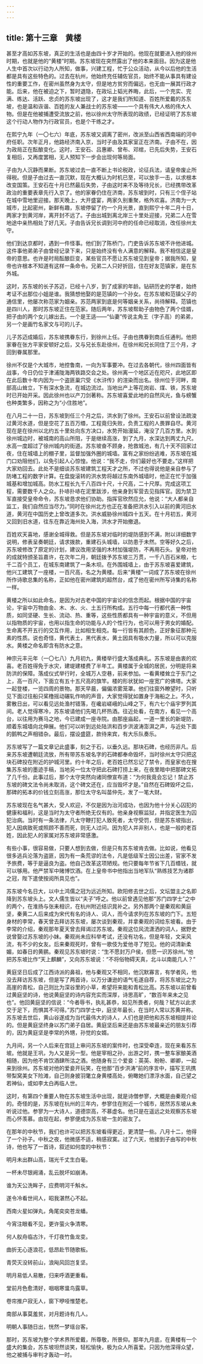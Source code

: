 ```yaml
---
---
---
```

title: 第十三章　黄楼
---




甚至才高如苏东坡，真正的生活也是由四十岁才开始的。他现在就要进入他的徐州时期，也就是他的“黄楼”时期。苏东坡现在突然露出了他的本来面目。因为这是他人生中首次以行动为人所知，做事，兴建工程，忙于公众活动，从今以后他的生活都是具有这些特色的。过去在杭州，他始终充任辅佐官员，始终不能从事具有建设性的重要工作，在密州虽然身为太守，但是地方贫穷而偏远，也无由一展其行政才能。后来，他在被迫之下，暂时退隐，在政坛上韬光养晦，此后，一个充实、完满、练达、活跃、忠贞的苏东坡出现了，这才是我们所知道、百姓所爱戴的苏东坡，也是温和诙谐、百姓的友人兼战士的苏东坡——一个具有伟大人格的伟大人物。但是在他被捕遭受流放之前，他以徐州太守所表现的政绩，已经证明了苏东坡这个行动人物作为行政官员，也是个干练之才。

在熙宁九年（一〇七六）年底，苏东坡又调离了密州，改派至山西省西南端的河中府任职。次年正月，他路经济南入京，当时子由及其家室正在济南。子由不在，因为政局正在酝酿变化。这时，王安石、吕惠卿、曾布、邓绾，已先后失势，王安石复相后，又再度罢相，无人预知下一步会出现何等局面。

子由为人沉静而果断。苏东坡过去一直不断上书论税政，论征兵法，请皇帝废止所得税。但是子由过去一直沉默，现在大概认为时机已至，可以放手一击，以求根本改变国策。王安石在十月已然最后失势，子由这时来不及等待兄长，已经携带改革政治的重要表章先行入京了。他的家眷仍住在济南，苏东坡到时，只有三个侄子站在城中雪地里迎接。那天晚上，大开盛宴，两家久别重聚，格外欢喜。济南为一大城市，比起密州，新鲜有趣，东坡停留了约一个月光景，直到熙宁十年二月十日，两家才到黄河岸，离开封不远了。子由出城到离北岸三十里处迎接，兄弟二人在雪地途中亲热相处了好几天。子由告诉兄长调到河中府的任命已经取消，改任徐州太守。

他们到达京都时，遇到一件怪事。他们到了陈桥门，门吏告诉苏东坡不许他进城。这件事他弟弟子由曾经记录下来，只是始终没有令人满意的解释。我不相信这是皇帝的意思。也许是时局酝酿巨变，某些官员不愿让苏东坡见到皇帝；据我所知，皇帝也许根本不知道有这样一条命令。兄弟二人只好折回，住在好友范镇家，是在东外城。

这时，苏东坡的长子苏迈，已经十八岁，到了成家的年龄。钻研历史的学者，始终考证不出那位小姐是谁。我猜想他娶的是范镇的一个孙女。在苏东坡和范镇父子的通信里，他屡次称范家为姻亲。苏范两家到底是何等姻亲关系，尚待解释。范镇也是四川人，那时苏东坡正住在范家。随后两年，苏东坡帮助子由物色了两个佳婿，把子由的两个女儿嫁出去。一个是王适——“仙妻”传说主角王（字子高）的弟弟，另一个是画竹名家文与可的儿子。

儿子苏迈成婚后，苏东坡携眷东行，到徐州上任。子由也携眷到商丘任通判。他把家眷在张方平家安顿好之后，又与兄长东赴徐州，在徐州和兄长同住了三个月，才回到眷属那里。

徐州不仅是个大城市，地控鲁南，一向为军事要冲。在过去各朝代，徐州四面皆有战事，今日仍位于津浦陇海两铁路交会之处。徐州离一个地区近在咫尺，此地区即在此后数十年内因为一个盗匪巢穴受《水浒传》的渲染而出名。徐州位于河畔，南部高山耸立，下有深水急流，在城边流过。当地出产上等花岗岩、煤、铁，苏东坡时已开始开采。因此徐州也以产刀剑著称。苏东坡喜爱此地的自然风光，鱼与螃蟹也种类繁多，因称之为“小住胜地”。

在八月二十一日，苏东坡到任三个月之后，洪水到了徐州。王安石以前曾设法疏浚过黄河水道，但是空花了五百万缗，工程竟归失败，负责工程的人畏罪自尽。黄河现在是在徐州以北约五十里处向东方决口，水势开始漫延，淹没了几百方里。水到徐州城边时，被城南的高山所阻，于是继续高涨，到了九月，水深达到两丈九尺。水高一度超过了徐州城内的街道。苏东坡奋不顾身，抢救城池，有几十天不回家过夜，住在城墙上的棚子里，监督加强外圈的城墙。富有之家纷纷逃难，苏东坡在城门口劝阻他们，以免引起人心惊惶。他说：“我不走，你们最好也不要走。”这样把大家劝回去。此处不是细谈苏东坡建筑工程天才之所，不过也得说他是亲自参与了防堵工程的数字计算。在盘旋滚转的洪水势将越过东南外城墙时，他正在忙于加强城基和增加城高。防水工程长九千八百四十尺，十尺高，二十尺厚。完成这项工程，需要数千人之众。扑哧扑哧在泥里跋涉，他亲身到军营去见指挥官。因为禁卫军直接受皇帝命令，苏东坡恳求他们协助。指挥官欣然应允，他说：“大人都亲自监工，我们自然应当尽力。”同时在徐州北方也正在准备把洪水引入以前的黄河旧水道，黄河在中国历史上曾改道多次。洪水威胁徐州城四十五天。在十月初五，黄河又回到旧水道，往东在靠近海州处入海，洪水才开始撤退。

百姓欢天喜地，感谢全城得救。但是苏东坡对临时的堤防感到不满，附以详细数字说明，修表呈奏朝廷，请求拨款，重建石头城墙，以防患于未然。空等好久之后，苏东坡修改了原定的计划，建议改用坚强的木材加强堤防，不再用石头。皇帝对他的成就特颁圣旨嘉许，在次年二月，朝廷拨予苏东坡三万贯，一千八百石米粮，七千二百个员工，在城东南建筑了一条木坝。在外围城墙上，由于苏东坡喜爱建筑，他兴工建筑了一座楼，一百尺高，名之为黄楼。后来“黄楼”一词成了苏东坡在徐州所作诗歌总集的名称，正如他在密州建筑的超然台，成了他在密州所写诗集的名称一样。

黄楼之所以如此命名，是因为对古老中国的宇宙论的信念而起。根据中国的宇宙论，宇宙中万物由金、木、水、火、土五行所构成。五行中每一行都代表一种性质，如同坚硬、生长、流动、热、重等，这些性质都具有一种宇宙的意义，不但用以指物质的宇宙，也用以指生命的功能与人的个性行为，也可以用于男女的婚配。生命离不开五行的交互作用，比如相生相克。每一行皆有其颜色，正好象征那种元素的性质。说也奇怪，黄代表土，黑代表水，黄土因具有吸水力量，所以可以克服水。黄楼之命名即含有防水之意。

神宗元丰元年（一〇七八）九月初九，黄楼举行盛大落成典礼。苏东坡是由衷的欢喜。老百姓得免于水灾，建堤建楼费了半年工。黄楼属于全城的居民，分明是将来防洪的保障。落成仪式举行时，全城万人空巷，前来参加。一看黄楼耸立于东门之上，高一百尺，下面立有五十五尺高的旗竿。楼的形状犹如一座宽广的佛塔。大家一起登楼，一览四周的景物。那天早晨，偏偏浓雾笼罩。他们往窗外瞭望时，只听见下面过往船只桨橹摇动碾轧作响的声音，大家觉得犹如置身于海船之上。不久，雾散日出，可以看见远处渔村错落，在巉岩嵯峨的山峰之下，有六七个庙宇罗列其间。老人觉得寒冷，苏东坡请他们先喝几杯热酒。往近处看，在南方，看见一个高台，以往用为赛马之地，今已建成一座寺院。由那座庙起，一道一里长的新堤防，顺着东城墙向北伸展。他们可以听到远处陆洪和百步洪波涛澎湃之声，与近处下面的鹅鸭之声相错杂。最后，摆设盛筵，款待来宾，有大乐队奏乐。

苏东坡写了一篇文章记此盛事，刻之于石，以垂久远。那块石碑，也经历非凡。后来苏东坡遭朝廷流放，所有带苏东坡名字的石碑都奉命毁坏，当时徐州太守只把这块石碑投在附近的护城河里。约十年之后，老百姓已然忘记了禁令，而皇家也在搜集苏东坡的墨迹手稿，当地另一位太守把此石碑打捞上来，在夜里暗中把那碑文拓了几千份。此事过后，那个太守突然向诸同僚宣布道：“为何我竟会忘记！禁止苏东坡的碑文法令尚未取消，这个碑文还在，应当毁坏才是。”自然在石碑毁坏之后，那碑的拓本的价钱立刻高涨，那位太守名叫苗仲先，发了一笔大财。

苏东坡现在名气甚大，受人欢迎，不仅是因为治河成功，也因为他十分关心囚犯的健康和福利，这是当时为太守者所绝无仅有的。他亲身视察监狱，并指定医生为囚犯治病。当时有一条法律，凡太守鞭打犯人致死者，太守受罚，但是苏东坡指出，犯人因病致死或照顾不善而死，则无人过问。因为犯人并非别人，也是一般的老百姓，因此犯人的家属对苏东坡非常感激。

有些小事，很容易做，只要人想到去做，但是只有苏东坡肯去做。比如说，他看见很多逃兵沦落为盗匪，因为有一条荒谬的法令，凡是低级军士因公出差，官家不发予旅费，等于是逼良为盗。他自己改革这项陋规。他只要每年节省下几百缗钱，就可以够用。他严禁军中赌博饮酒。在上皇帝书中他指出当地军队“熟练技艺为诸郡之冠，陛下遣使按阅所具见也”。

苏东坡今名日大，以中土鸿儒之冠为远近所知。欧阳修去世之后，文坛盟主之名即降到苏东坡头上。文人儒生皆以“夫子”呼之。他以前曾遇见他那“苏门四学士”之中的两个，在淮扬与张耒相识，在杭州附近结识晁补之。另外那两个是秦观和黄庭坚，秦黄二人后来成为宋代有名的诗人、词人，而今请求列在苏东坡的门下。五短身材的李常，春天曾去拜访苏东坡，屡次谈到秦观，并拿秦观的词给东坡看。由于李常的介绍，秦观那年夏天曾去拜谒过苏东坡。秦观这位风流潇洒的词人，据野史说曾娶过苏东坡的小妹。秦观尚未应科举考试，还没有功名，但是年轻，文采风流，有不少的女友。后来秦观死时，曾有一歌伎为爱他寻了短见。他的词清新柔媚，如春日的黄鹂。秦观见苏东坡时说：“生不愿封万户侯，但愿一识苏徐州。”他把苏东坡比作“天上麒麟”，又向苏东坡说：“不将俗物碍天真，北斗以南能几人？”

黄庭坚日后成了江西诗派的鼻祖，他与秦观又不相同，他沉默寡言，有学者风，他没去拜访苏东坡，但是写了两首诗，以万分谦逊的语气毛遂自荐，将苏东坡比之为高崖的青松，自己则比为深谷里的小草，希望将来能和青松比高。苏东坡以前曾看过黄庭坚的诗，他说黄庭坚的诗内容充实而深厚，诗思高旷，“数百年来未之见也”。他回黄庭坚的信说：“今者辱书，执礼甚恭，如见所畏者，何哉？轼方以此求交于足下，而惧其不可得。”苏门四学士中，庭坚年最长，在当时人常以苏黄并称。苏东坡去世后，黄山谷遂成为当代最伟大的诗人，人们也是把他和苏东坡相提并论的。但是黄庭坚终身以苏门弟子自居。黄庭坚后来还是由苏东坡最亲近的朋友引荐的，因为黄庭坚是李常的外甥，孙觉的女婿。

九月间，另一个人后来在宫廷上审问苏东坡的案件时，也深受牵连，现在来看苏东坡。他就是王巩，为人又是另一型。他是宰相之孙，出游之时，携一整车家酿美酒相随，因为他不肯饮酒肆所沽之酒。他随身有三个爱妾：英英、盼盼、卿卿，一起来到徐州。苏东坡对他的爱妾开玩笑，在他那“百步洪涛”前的序言中，描写王巩携带梨窝美女下险滩，自己则身披羽氅立身黄楼高处，俯瞰她们漂浮水面，自己望之若神仙，或如李太白再临人世。

这时，有第四个重要人物在苏东坡生活中出现，就是诗僧参寥，大概是由秦观介绍的。奇怪的是，苏东坡在杭州的三年内，参寥住在附近一个城市，居然苏东坡从未听说过他。参寥为一大诗人，道德崇高，不慕虚名。他只是在遥远之处观察苏东坡而心怀羡慕。由现在起，参寥便成为苏东坡一生的密友了。

在那年的中秋节，我们也许可以把苏东坡看得更近，更清楚一些。八月十二，他得了一个孙子。中秋之夜，他微感不适，稍感寂寞。过了六天，他接到子由写的中秋诗，他也写了一首诗，叙述如何度的中秋节：

明月未出群山高，瑞光千丈生白毫。

一杯未尽银阙涌，乱云脱坏如崩涛。

谁为天公洗眸子，应费明河千斛水。

遂令冷看世间人，昭我湛然心不起。

西南火星如弹丸，角尾奕奕苍龙蟠。

今宵注眼看不见，更许萤火争清寒。

何人舣舟临古汴，千灯夜竹鱼龙变。

曲折无心逐浪花，低昂赴节随歌板。

青荧灭没转前山，浪飐风回岂复坚。

明月易低人易散，归来呼酒更重看。

堂前月色愈清好，咽咽寒螀鸟露草。

卷帘推户寂无人，窗下咿哑惟楚老。

南部从事莫羞贫，对月题诗有几人。

明朝人事随日出，恍然一梦瑶台客。

那时，苏东坡为整个学术界所爱戴，所尊敬，所景仰。那年九月底，在黄楼有一个盛大的集会，苏东坡坦然谈笑，轻松愉快，极为众人所喜爱。只因为他深得众望，他之被捕与审判才轰动一时。